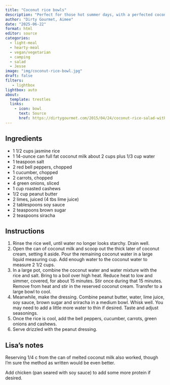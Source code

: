 ```yaml
---
title: "Coconut rice bowls"
description: "Perfect for those hot summer days, with a perfected coconut rice"
author: "Dirty Gourmet, Aimee"
date: "2025-06-22"
format: html
editor: source
categories:
  - light-meal
  - hearty-meal
  - vegan/vegetarian
  - camping
  - salad
  - Jesse
image: "img/coconut-rice-bowl.jpg"
draft: false
filters:
   - lightbox
lightbox: auto
about:
  template: trestles
  links:
    - icon: bowl
      text: Source
      href: https://dirtygourmet.com/2015/04/24/coconut-rice-salad-with-spicy-peanut-dressing/
---
```


## Ingredients

- 1 1/2 cups jasmine rice
- 1 14-ounce can full fat coconut milk about 2 cups plus 1/3 cup water
- 1 teaspoon salt
- 2 red bell peppers, chopped
- 1 cucumber, chopped
- 2 carrots, chopped
- 4 green onions, sliced
- 1 cup roasted cashews
- 1/2 cup peanut butter
- 2 limes, juiced (4 tbs lime juice)
- 2 tablespoons soy sauce
- 2 teaspoons brown sugar
- 2 teaspoons siracha

## Instructions

1. Rinse the rice well, until water no longer looks starchy. Drain well.
2. Open the can of coconut milk and scoop out the thick later of coconut cream, setting it aside. Pour the remaining coconut water in a large liquid measuring cup. Add enough water to the coconut water to measure 2 1/2 cups.
3. In a large pot, combine the coconut water and water mixture with the rice and salt. Bring to a boil over high heat. Reduce heat to low and simmer, covered, for about 15 minutes. Stir once during that 15 minutes. Remove from heat and stir in the reserved coconut cream. Transfer to a large bowl to cool.
4. Meanwhile, make the dressing. Combine peanut butter, water, lime juice, soy sauce, brown sugar and sriracha in a medium bowl. Whisk well. You may need to add a little more water to thin if desired. Taste and adjust seasonings.
5. Once the rice is cool, add the bell peppers, cucumber, carrots, green onions and cashews.
6. Serve drizzled with the peanut dressing.

## Lisa's notes

Reserving 1/4 c from the can of melted coconut milk also worked, though I'm sure the method as written would be even better. 

Add chicken (pan seared with soy sauce) to add some more protein if desired. 

